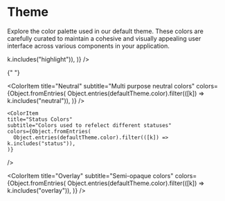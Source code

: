 
<Meta title="Core/Theme" />

# Theme

Explore the color palette used in our default theme.
These colors are carefully curated to maintain a cohesive and visually appealing user interface across various components in your application.

<ColorPalette>
  <ColorItem
    title="Highlight Colors"
    subtitle="Mostly used for CTA's"
    colors={Object.fromEntries(
      Object.entries(defaultTheme.color).filter(([k]) => k.includes("highlight")),
    )}
  />

{" "}

<ColorItem
  title="Neutral"
  subtitle="Multi purpose neutral colors"
  colors={Object.fromEntries(
    Object.entries(defaultTheme.color).filter(([k]) => k.includes("neutral")),
  )}
/>

    <ColorItem
    title="Status Colors"
    subtitle="Colors used to refelect different statuses"
    colors={Object.fromEntries(
      Object.entries(defaultTheme.color).filter(([k]) => k.includes("status")),
    )}

/>

  <ColorItem
    title="Overlay"
    subtitle="Semi-opaque colors"
    colors={Object.fromEntries(
      Object.entries(defaultTheme.color).filter(([k]) => k.includes("overlay")),
    )}
  />
</ColorPalette>
